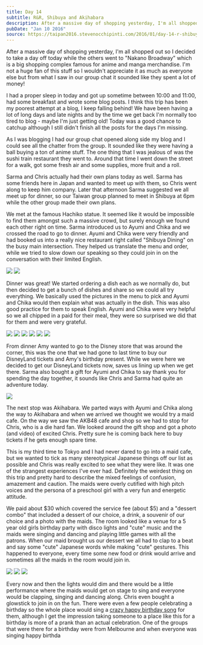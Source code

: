 ```yaml
---
title: Day 14
subtitle: R&R, Shibuya and Akihabara
description: After a massive day of shopping yesterday, I'm all shopped out so I decided to take a day off today while the others went to "Nakano Broadwa...
pubDate: "Jan 10 2016"
source: https://taipan2016.stevenocchipinti.com/2016/01/day-14-r-shibuya-and-akihabara.html
---
```



After a massive day of shopping yesterday, I'm all shopped out so I decided to take a day off today while the others went to "Nakano Broadway" which is a big shopping complex famous for anime and manga merchandise. I'm not a huge fan of this stuff so I wouldn't appreciate it as much as everyone else but from what I saw in our group chat it sounded like they spent a lot of money!

I had a proper sleep in today and got up sometime between 10:00 and 11:00, had some breakfast and wrote some blog posts. I think this trip has been my poorest attempt at a blog, I keep falling behind! We have been having a lot of long days and late nights and by the time we get back I'm normally too tired to blog - maybe I'm just getting old! Today was a good chance to catchup although I still didn't finish all the posts for the days I'm missing.

As I was blogging I had our group chat opened along side my blog and I could see all the chatter from the group. It sounded like they were having a ball buying a ton of anime stuff. The one thing that I was jealous of was the sushi train restaurant they went to. Around that time I went down the street for a walk, got some fresh air and some supplies, more fruit and a roll.

Sarma and Chris actually had their own plans today as well. Sarma has some friends here in Japan and wanted to meet up with them, so Chris went along to keep him company. Later that afternoon Sarma suggested we all meet up for dinner, so our Taiwan group planned to meet in Shibuya at 6pm while the other group made their own plans.

We met at the famous Hachiko statue. It seemed like it would be impossible to find them amongst such a massive crowd, but surely enough we found each other right on time. Sarma introduced us to Ayumi and Chika and we crossed the road to go to dinner. Ayumi and Chika were very friendly and had booked us into a really nice restaurant right called "Shibuya Dining" on the busy main intersection. They helped us translate the menu and order, while we tried to slow down our speaking so they could join in on the conversation with their limited English.

<Grid>
  <Img src="2015-taiwan-japan/knsweevceejudqybxowd.jpg" />
  <Img src="2015-taiwan-japan/jiqyxkalg1dcmyrkyiny.jpg" />
</Grid>

Dinner was great! We started ordering a dish each as we normally do, but then decided to get a bunch of dishes and share so we could all try everything. We basically used the pictures in the menu to pick and Ayumi and Chika would then explain what was actually in the dish. This was also good practice for them to speak English. Ayumi and Chika were very helpful so we all chipped in a paid for their meal, they were so surprised we did that for them and were very grateful.

<Grid>
  <Img src="2015-taiwan-japan/ztzftzemhtu3fec6pc6o.jpg" />
  <Img src="2015-taiwan-japan/p0tadse0d3smxfmwf26p.jpg" />
  <Img src="2015-taiwan-japan/glzbbygsxjnvitjucy7w.jpg" />
  <Img src="2015-taiwan-japan/rx48qc14pmkjpjpayvbp.jpg" />
  <Img src="2015-taiwan-japan/hlhsbuyj87lj71keaupz.jpg" />
  <Img src="2015-taiwan-japan/aoxgukaks4orx9ygy7by.jpg" />
</Grid>

From dinner Amy wanted to go to the Disney store that was around the corner, this was the one that we had gone to last time to buy our DisneyLand tickets and Amy's birthday present. While we were here we decided to get our DisneyLand tickets now, saves us lining up when we get there. Sarma also bought a gift for Ayumi and Chika to say thank you for spending the day together, it sounds like Chris and Sarma had quite an adventure today.

<Img src="2015-taiwan-japan/wwyuuuhpewur3hbpfpgc.jpg" />

The next stop was Akihabara. We parted ways with Ayumi and Chika along the way to Akihabara and when we arrived we thought we would try a maid cafe. On the way we saw the AKB48 cafe and shop so we had to stop for Chris, who is a die hard fan. We looked around the gift shop and got a photo (and video) of excited Chris. Pretty sure he is coming back here to buy tickets if he gets enough spare time.

This is my third time to Tokyo and I had never dared to go into a maid cafe, but we wanted to tick as many stereotypical Japanese things off our list as possible and Chris was really excited to see what they were like. It was one of the strangest experiences I've ever had. Definitely the weirdest thing on this trip and pretty hard to describe the mixed feelings of confusion, amazement and caution. The maids were overly cutified with high pitch voices and the persona of a preschool girl with a very fun and energetic attitude.

We paid about $30 which covered the service fee (about $5) and a "dessert combo" that included a dessert of our choice, a drink, a souvenir of our choice and a photo with the maids. The room looked like a venue for a 5 year old girls birthday party with disco lights and "cute" music and the maids were singing and dancing and playing little games with all the patrons. When our maid brought us our dessert we all had to clap to a beat and say some "cute" Japanese words while making "cute" gestures. This happened to everyone, every time some new food or drink would arrive and sometimes all the maids in the room would join in.

<Grid>
  <Img src="2015-taiwan-japan/txkgfvi8myyoeryydgq5.jpg" />
  <Img src="2015-taiwan-japan/jx2dsvhbs6xektvjbpcy.jpg" />
  <Img src="2015-taiwan-japan/iiakesz70cgressemikf.jpg" />
</Grid>

Every now and then the lights would dim and there would be a little performance where the maids would get on stage to sing and everyone would be clapping, singing and dancing along. Chris even bought a glowstick to join in on the fun. There were even a few people celebrating a birthday so the whole place would sing a [crazy happy birthday song](https://youtu.be/CmA9fEBY3X0) for them, although I get the impression taking someone to a place like this for a birthday is more of a prank than an actual celebration. One of the groups that were there for a birthday were from Melbourne and when everyone was singing happy birthda
